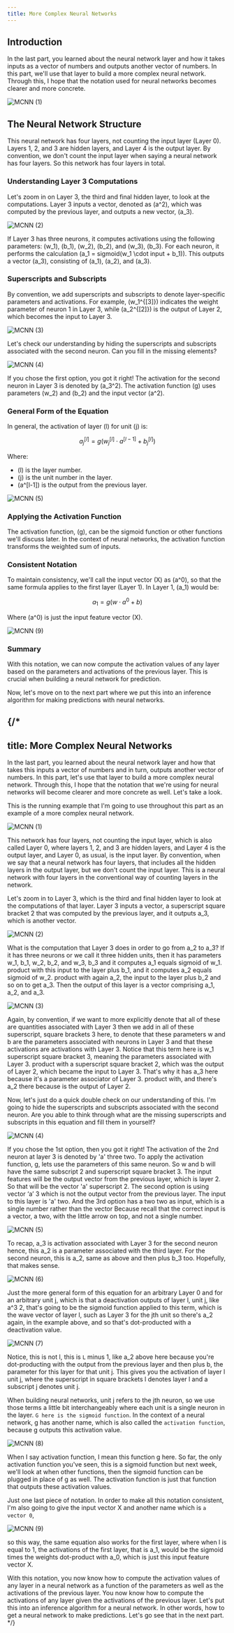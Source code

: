 ```yaml
---
title: More Complex Neural Networks
---
```


## Introduction

In the last part, you learned about the neural network layer and how it takes inputs as a vector of numbers and outputs another vector of numbers. In this part, we'll use that layer to build a more complex neural network. Through this, I hope that the notation used for neural networks becomes clearer and more concrete.

![MCNN (1)](/Algs/NNM/MCNN%20(1).png)

## The Neural Network Structure

This neural network has four layers, not counting the input layer (Layer 0). Layers 1, 2, and 3 are hidden layers, and Layer 4 is the output layer. By convention, we don't count the input layer when saying a neural network has four layers. So this network has four layers in total.

### Understanding Layer 3 Computations

Let's zoom in on Layer 3, the third and final hidden layer, to look at the computations. Layer 3 inputs a vector, denoted as \(a^2\), which was computed by the previous layer, and outputs a new vector, \(a_3\).

![MCNN (2)](/Algs/NNM/MCNN%20(2).png)

If Layer 3 has three neurons, it computes activations using the following parameters: \(w_1\), \(b_1\), \(w_2\), \(b_2\), and \(w_3\), \(b_3\). For each neuron, it performs the calculation \(a_1 = sigmoid(w_1 \cdot input + b_1)\). This outputs a vector \(a_3\), consisting of \(a_1\), \(a_2\), and \(a_3\).

### Superscripts and Subscripts

By convention, we add superscripts and subscripts to denote layer-specific parameters and activations. For example, \(w_1^{[3]}\) indicates the weight parameter of neuron 1 in Layer 3, while \(a_2^{[2]}\) is the output of Layer 2, which becomes the input to Layer 3.

![MCNN (3)](/Algs/NNM/MCNN%20(3).png)

Let's check our understanding by hiding the superscripts and subscripts associated with the second neuron. Can you fill in the missing elements?

![MCNN (4)](/Algs/NNM/MCNN%20(4).png)

If you chose the first option, you got it right! The activation for the second neuron in Layer 3 is denoted by \(a_3^2\). The activation function \(g\) uses parameters \(w_2\) and \(b_2\) and the input vector \(a^2\).

### General Form of the Equation

In general, the activation of layer \(l\) for unit \(j\) is:

```math
a_j^{[l]} = g(w_j^{[l]} \cdot a^{[l-1]} + b_j^{[l]})
```

Where:
- \(l\) is the layer number.
- \(j\) is the unit number in the layer.
- \(a^[l-1]\) is the output from the previous layer.

![MCNN (5)](/Algs/NNM/MCNN%20(5).png)

### Applying the Activation Function

The activation function, \(g\), can be the sigmoid function or other functions we'll discuss later. In the context of neural networks, the activation function transforms the weighted sum of inputs.

### Consistent Notation

To maintain consistency, we'll call the input vector \(X\) as \(a^0\), so that the same formula applies to the first layer (Layer 1). In Layer 1, \(a_1\) would be:

```math
a_1 = g(w \cdot a^0 + b)
```

Where \(a^0\) is just the input feature vector \(X\).

![MCNN (9)](/Algs/NNM/MCNN%20(9).png)

### Summary

With this notation, we can now compute the activation values of any layer based on the parameters and activations of the previous layer. This is crucial when building a neural network for prediction.

Now, let's move on to the next part where we put this into an inference algorithm for making predictions with neural networks.

{/*
---
title: More Complex Neural Networks
---


In the last part, you learned about the neural network layer and how that takes this inputs a vector of numbers and in turn, outputs another vector of numbers. In this part, let's use that layer to build a more complex neural network. Through this, I hope that the notation that we're using for neural networks will become clearer and more concrete as well. Let's take a look.

This is the running example that I'm going to use throughout this part as an example of a more complex neural network.

![MCNN (1)](/Algs/NNM/MCNN%20(1).png)

This network has four layers, not counting the input layer, which is also called Layer 0, where layers 1, 2, and 3 are hidden layers, and Layer 4 is the output layer, and Layer 0, as usual, is the input layer. By convention, when we say that a neural network has four layers, that includes all the hidden layers in the output layer, but we don't count the input layer. This is a neural network with four layers in the conventional way of counting layers in the network.

Let's zoom in to Layer 3, which is the third and final hidden layer to look at the computations of that layer. Layer 3 inputs a vector, a superscript square bracket 2 that was computed by the previous layer, and it outputs a_3, which is another vector.

![MCNN (2)](/Algs/NNM/MCNN%20(2).png)

What is the computation that Layer 3 does in order to go from a_2 to a_3? If it has three neurons or we call it three hidden units, then it has parameters w_1, b_1, w_2, b_2, and w_3, b_3 and it computes a_1 equals sigmoid of w_1. product with this input to the layer plus b_1, and it computes a_2 equals sigmoid of w_2. product with again a_2, the input to the layer plus b_2 and so on to get a_3. Then the output of this layer is a vector comprising a_1, a_2, and a_3.

![MCNN (3)](/Algs/NNM/MCNN%20(3).png)

Again, by convention, if we want to more explicitly denote that all of these are quantities associated with Layer 3 then we add in all of these superscript, square brackets 3 here, to denote that these parameters w and b are the parameters associated with neurons in Layer 3 and that these activations are activations with Layer 3. Notice that this term here is w_1 superscript square bracket 3, meaning the parameters associated with Layer 3. product with a superscript square bracket 2, which was the output of Layer 2, which became the input to Layer 3. That's why it has a_3 here because it's a parameter associator of Layer 3. product with, and there's a_2 there because is the output of Layer 2.

Now, let's just do a quick double check on our understanding of this. I'm going to hide the superscripts and subscripts associated with the second neuron. Are you able to think through what are the missing superscripts and subscripts in this equation and fill them in yourself?

![MCNN (4)](/Algs/NNM/MCNN%20(4).png)

If you chose the 1st option, then you got it right! The activation of the 2nd neuron at layer 3 is denoted by 'a' three two. To apply the activation function, g, lets use the parameters of this same neuron. So w and b will have the same subscript 2 and superscript square bracket 3. The input features will be the output vector from the previous layer, which is layer 2. So that will be the vector 'a' superscript 2. The second option is using vector ‘a’ 3 which is not the output vector from the previous layer. The input to this layer is 'a' two. And the 3rd option has a two two as input, which is a single number rather than the vector Because recall that the correct input is a vector, a two, with the little arrow on top, and not a single number.

![MCNN (5)](/Algs/NNM/MCNN%20(5).png)

To recap, a_3 is activation associated with Layer 3 for the second neuron hence, this a_2 is a parameter associated with the third layer. For the second neuron, this is a_2, same as above and then plus b_3 too. Hopefully, that makes sense.

![MCNN (6)](/Algs/NNM/MCNN%20(6).png)

Just the more general form of this equation for an arbitrary Layer 0 and for an arbitrary unit j, which is that a deactivation outputs of layer l, unit j, like a^3 2, that's going to be the sigmoid function applied to this term, which is the wave vector of layer l, such as Layer 3 for the jth unit so there's a_2 again, in the example above, and so that's dot-producted with a deactivation value.

![MCNN (7)](/Algs/NNM/MCNN%20(7).png)

Notice, this is not l, this is `L` minus 1, like a_2 above here because you're dot-producting with the output from the previous layer and then plus b, the parameter for this layer for that unit j. This gives you the activation of layer l unit j, where the superscript in square brackets l denotes layer l and a subscript j denotes unit j. 

When building neural networks, unit j refers to the jth neuron, so we use those terms a little bit interchangeably where each unit is a single neuron in the layer. `G here is the sigmoid function`. In the context of a neural network, g has another name, which is also called the `activation function`, because g outputs this activation value. 

![MCNN (8)](/Algs/NNM/MCNN%20(8).png)

When I say activation function, I mean this function g here. So far, the only activation function you've seen, this is a sigmoid function but next week, we'll look at when other functions, then the sigmoid function can be plugged in place of g as well. The activation function is just that function that outputs these activation values. 

Just one last piece of notation. In order to make all this notation consistent, I'm also going to give the input vector X and another name which is `a vector 0`,

![MCNN (9)](/Algs/NNM/MCNN%20(9).png)

so this way, the same equation also works for the first layer, where when l is equal to 1, the activations of the first layer, that is a_1, would be the sigmoid times the weights dot-product with a_0, which is just this input feature vector X. 

With this notation, you now know how to compute the activation values of any layer in a neural network as a function of the parameters as well as the activations of the previous layer. You now know how to compute the activations of any layer given the activations of the previous layer. Let's put this into an inference algorithm for a neural network. In other words, how to get a neural network to make predictions. Let's go see that in the next part.
*/}